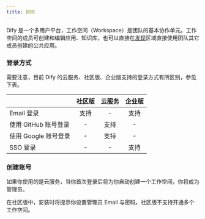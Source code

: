```yaml
---
title: 协同
---
```


Dify 是一个多用户平台，工作空间（Workspace）是团队的基本协作单元。工作空间的成员可创建和编辑应用、知识库，也可以直接在[发现](app)区域直接使用团队其它成员创建的公共应用。

### 登录方式

需要注意，目前 Dify 的云服务、社区版、企业版支持的登录方式有所区别，参见下表。

|                      | 社区版 | 云服务 | 企业版 |
|----------------------|:------:|:------:|:------:|
| Email 登录           |  支持  |   -    |  支持  |
| 使用 GitHub 账号登录 |   -    |  支持  |   -    |
| 使用 Google 账号登录 |   -    |  支持  |   -    |
| SSO 登录             |   -    |   -    |  支持  |

### 创建账号

如果你使用的是云服务，当你首次登录后将为你自动创建一个工作空间，你将成为管理员。

在社区版中，安装时将提示你设置管理员 Email 与密码。社区版不支持开通多个工作空间。

